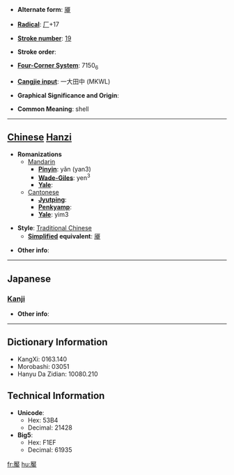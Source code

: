 * '''Alternate form''': [[厣]]

* '''[[Wiktionary:Chinese radical index| Radical]]''': [[Wiktionary:Chinese radical index 厂|厂]]+17

* '''[[Wiktionary:Chinese total strokes index|Stroke number]]''': [[Wiktionary:Chinese total strokes index 19|19]]

* '''Stroke order''': 

* '''[[Wiktionary:Chinese four corner index|Four-Corner System]]''': 7150<sub>6</sub>

* '''[[Wiktionary:Chinese Cangjie index|Cangjie input]]''': 一大田中 (MKWL)

* '''Graphical Significance and Origin''': 

* '''Common Meaning''': shell

----

== [[Chinese]] [[Hanzi]] ==

* '''Romanizations'''
** [[Mandarin]]
*** '''[[Pinyin]]''': yǎn (yan3)
*** '''[[Wade-Giles]]''': yen<sup>3</sup>
*** '''[[Yale]]''': 
**[[Cantonese]]
***'''[[Jyutping]]''':
***'''[[Penkyamp]]''': 
***'''[[Yale]]''': yim3

* '''Style''': [[Traditional Chinese]] 
** '''[[Simplified Chinese|Simplified]] equivalent''': [[厣]]

* '''Other info''': 

----

==Japanese==
===[[Kanji]]===
{{kanji|on readings=[[えん]] (en)|kun readings=}}

* '''Other info''':  

----

== Dictionary Information ==

* KangXi: 0163.140
* Morobashi: 03051
* Hanyu Da Zidian: 10080.210

== Technical Information ==

* '''Unicode''':
** Hex: 53B4
** Decimal: 21428
* '''Big5''':
** Hex: F1EF
** Decimal: 61935

[[fr:厴]]
[[hu:厴]]